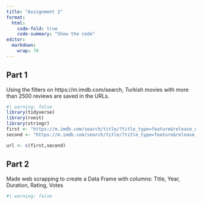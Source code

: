 ```yaml
---
title: "Assignment 2"
format:
  html:
    code-fold: true
    code-summary: "Show the code"
editor: 
  markdown: 
    wrap: 70
---
```


## Part 1

Using the filters on https://m.imdb.com/search, Turkish movies with
more than 2500 reviews are saved in the URLs.

```r
#| warning: false
library(tidyverse)
library(rvest)
library(stringr)
first <- "https://m.imdb.com/search/title/?title_type=feature&release_date=,2009-12-31&num_votes=2500,&country_of_origin=TR"
second <- "https://m.imdb.com/search/title/?title_type=feature&release_date=2010-01-01,2023-12-31&num_votes=2500,&country_of_origin=TR"

url <- c(first,second)
```

## Part 2

Made web scrapping to create a Data Frame with columns: Title, Year,
Duration,
Rating, Votes

```r
#| warning: false

```
